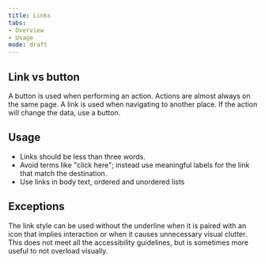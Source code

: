 ```yaml
---
title: Links
tabs: 
- Overview
- Usage
mode: draft
---
```



## Link vs button

A button is used when performing an action. Actions are almost always on the same page. A link is used when navigating to another place. If the action will change the data, use a button. 


## Usage

- Links should be less than three words.
- Avoid terms like "click here"; instead use meaningful labels for the link that match the destination. 
- Use links in body text, ordered and unordered lists


## Exceptions

The link style can be used without the underline when it is paired with an icon that implies interaction or when it causes unnecessary visual clutter. This does not meet all the accessibility guidelines, but is sometimes more useful to not overload visually.
